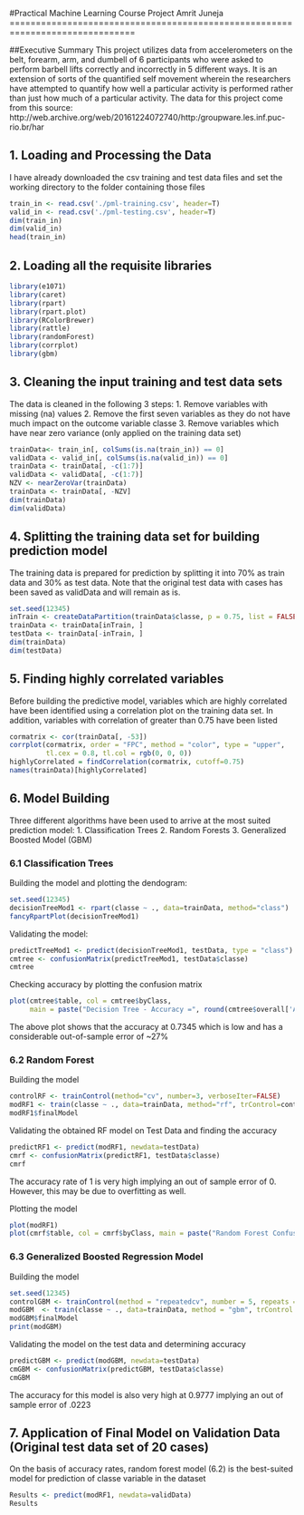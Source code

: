 #Practical Machine Learning Course Project
Amrit Juneja
==============================================================================

##Executive Summary
This project utilizes data from accelerometers on the belt, forearm, arm, and dumbell of 6 participants who were asked to perform barbell lifts correctly and incorrectly in 5 different ways. It is an extension of sorts of the quantified self movement wherein the researchers have attempted to quantify how well a particular activity is performed rather than just how much of a particular activity. The data for this project come from this source: http://web.archive.org/web/20161224072740/http:/groupware.les.inf.puc-rio.br/har


## 1. Loading and Processing the Data
I have already downloaded the csv training and test data files and set the working directory to the folder containing those files

```r
train_in <- read.csv('./pml-training.csv', header=T)
valid_in <- read.csv('./pml-testing.csv', header=T)
dim(train_in)
dim(valid_in)
head(train_in)
```

## 2. Loading all the requisite libraries

```r
library(e1071)
library(caret)
library(rpart)
library(rpart.plot)
library(RColorBrewer)
library(rattle)
library(randomForest)
library(corrplot)
library(gbm)
```

## 3. Cleaning the input training and test data sets 
The data is cleaned in the following 3 steps:
1. Remove variables with missing (na) values
2. Remove the first seven variables as they do not have much impact on the outcome variable classe
3. Remove variables which have near zero variance (only applied on the training data set)

```r
trainData<- train_in[, colSums(is.na(train_in)) == 0]
validData <- valid_in[, colSums(is.na(valid_in)) == 0]
trainData <- trainData[, -c(1:7)]
validData <- validData[, -c(1:7)]
NZV <- nearZeroVar(trainData)
trainData <- trainData[, -NZV]
dim(trainData)
dim(validData)
```

## 4. Splitting the training data set for building prediction model
The training data is prepared for prediction by splitting it into 70% as train data and 30% as test data.
Note that the original test data with cases has been saved as validData and will remain as is.

```r
set.seed(12345) 
inTrain <- createDataPartition(trainData$classe, p = 0.75, list = FALSE)
trainData <- trainData[inTrain, ]
testData <- trainData[-inTrain, ]
dim(trainData)
dim(testData)
```

## 5. Finding highly correlated variables
Before building the predictive model, variables which are highly correlated have been identified using a correlation plot on the training data set. In addition, variables with correlation of greater than 0.75 have been listed

```r
cormatrix <- cor(trainData[, -53])
corrplot(cormatrix, order = "FPC", method = "color", type = "upper", 
         tl.cex = 0.8, tl.col = rgb(0, 0, 0))
highlyCorrelated = findCorrelation(cormatrix, cutoff=0.75)
names(trainData)[highlyCorrelated]
```

## 6. Model Building
Three different algorithms have been used to arrive at the most suited prediction model:
1. Classification Trees
2. Random Forests
3. Generalized Boosted Model (GBM)

### 6.1 Classification Trees

Building the model and plotting the dendogram:
```r
set.seed(12345)
decisionTreeMod1 <- rpart(classe ~ ., data=trainData, method="class")
fancyRpartPlot(decisionTreeMod1)
```

Validating the model:
```r
predictTreeMod1 <- predict(decisionTreeMod1, testData, type = "class")
cmtree <- confusionMatrix(predictTreeMod1, testData$classe)
cmtree
```

Checking accuracy by plotting the confusion matrix
```r
plot(cmtree$table, col = cmtree$byClass, 
     main = paste("Decision Tree - Accuracy =", round(cmtree$overall['Accuracy'], 4)))
```

The above plot shows that the accuracy at 0.7345 which is low and has a considerable out-of-sample error of ~27% 

### 6.2 Random Forest

Building the model
```r
controlRF <- trainControl(method="cv", number=3, verboseIter=FALSE)
modRF1 <- train(classe ~ ., data=trainData, method="rf", trControl=controlRF)
modRF1$finalModel
```

Validating the obtained RF model on Test Data and finding the accuracy
```r
predictRF1 <- predict(modRF1, newdata=testData)
cmrf <- confusionMatrix(predictRF1, testData$classe)
cmrf
```

The accuracy rate of 1 is very high implying an out of sample error of 0. However, this may be due to overfitting as well.

Plotting the model
```r
plot(modRF1)
plot(cmrf$table, col = cmrf$byClass, main = paste("Random Forest Confusion Matrix: Accuracy =", round(cmrf$overall['Accuracy'], 4)))
```

### 6.3 Generalized Boosted Regression Model

Building the model
```r
set.seed(12345)
controlGBM <- trainControl(method = "repeatedcv", number = 5, repeats = 1)
modGBM  <- train(classe ~ ., data=trainData, method = "gbm", trControl = controlGBM, verbose = FALSE)
modGBM$finalModel
print(modGBM)
```

Validating the model on the test data and determining accuracy
```r
predictGBM <- predict(modGBM, newdata=testData)
cmGBM <- confusionMatrix(predictGBM, testData$classe)
cmGBM
```

The accuracy for this model is also very high at 0.9777 implying an out of sample error of .0223

## 7. Application of Final Model on Validation Data (Original test data set of 20 cases)
On the basis of accuracy rates, random forest model (6.2) is the best-suited model for prediction of classe variable in the dataset
```r
Results <- predict(modRF1, newdata=validData)
Results
```




